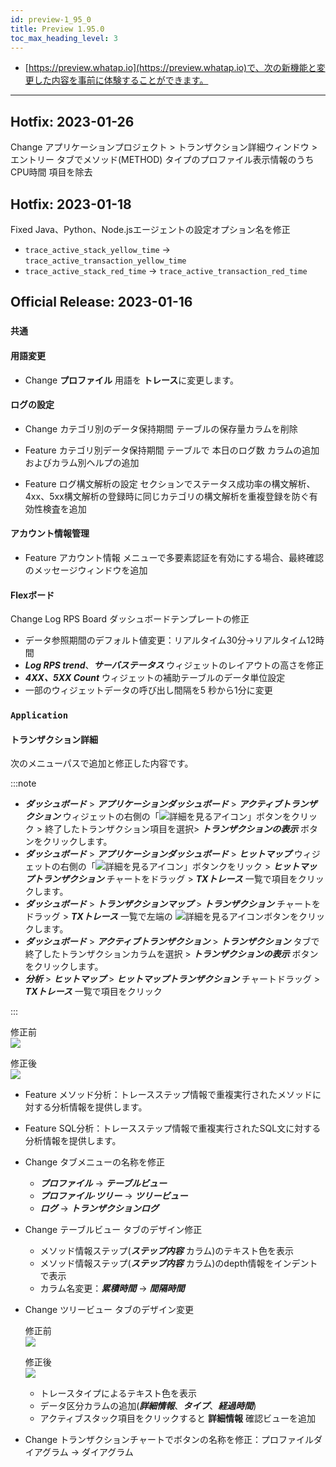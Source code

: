 ```yaml
---
id: preview-1_95_0
title: Preview 1.95.0
toc_max_heading_level: 3
---
```


<head>
<meta name="robots" content="noindex, nofollow"/>
</head>


- [https://preview.whatap.io](https://preview.whatap.io)で、次の新機能と変更した内容を事前に体験することができます。 

* * *

## Hotfix: 2023-01-26

<Status>Change</Status> アプリケーションプロジェクト > トランザクション詳細ウィンドウ > <UI>エントリー</UI> タブでメソッド(METHOD) タイプのプロファイル表示情報のうち <UI>CPU時間</UI> 項目を除去

## Hotfix: 2023-01-18

<Status>Fixed</Status> Java、Python、Node.jsエージェントの設定オプション名を修正

- `trace_active_stack_yellow_time` → `trace_active_transaction_yellow_time`
- `trace_active_stack_red_time` → `trace_active_transaction_red_time`

## Official Release: 2023-01-16

### `共通`

#### 用語変更

- <Status>Change</Status> <b>プロファイル</b> 用語を <b>トレース</b>に変更します。

#### ログの設定

- <Status>Change</Status> <UI>カテゴリ別のデータ保持期間</UI> テーブルの保存量カラムを削除

- <Status>Feature</Status> <UI>カテゴリ別データ保持期間</UI> テーブルで <UI>本日のログ数</UI> カラムの追加およびカラム別ヘルプの追加

- <Status>Feature</Status> <UI>ログ構文解析の設定</UI> セクションでステータス成功率の構文解析、4xx、5xx構文解析の登録時に同じカテゴリの構文解析を重複登録を防ぐ有効性検査を追加

#### アカウント情報管理

- <Status>Feature</Status> <UI>アカウント情報</UI> メニューで多要素認証を有効にする場合、最終確認のメッセージウィンドウを追加

#### Flexボード

<Status>Change</Status> <UI>Log RPS Board</UI> ダッシュボードテンプレートの修正

- データ参照期間のデフォルト値変更：リアルタイム30分→リアルタイム12時間
- **_Log RPS trend_**、**_サーバステータス_** ウィジェットのレイアウトの高さを修正
- **_4XX、5XX Count_** ウィジェットの補助テーブルのデータ単位設定
- 一部のウィジェットデータの呼び出し間隔を5 秒から1分に変更

### `Application`

#### トランザクション詳細

次のメニューパスで追加と修正した内容です。

:::note

- **_ダッシュボード_** > **_アプリケーションダッシュボード_** > **_アクティブトランザクション_** ウィジェットの右側の「![詳細を見るアイコン](/img/right-arrow.svg)」ボタンをクリック > 終了したトランザクション項目を選択> **_トランザクションの表示_** ボタンをクリックします。
- **_ダッシュボード_** > **_アプリケーションダッシュボード_** > **_ヒットマップ_** ウィジェットの右側の「![詳細を見るアイコン](/img/right-arrow.svg)」ボタンクをリック > **_ヒットマップトランザクション_** チャートをドラッグ > **_TXトレース_** 一覧で項目をクリックします。
- **_ダッシュボード_** > **_トランザクションマップ_** > **_トランザクション_** チャートをドラッグ > **_TXトレース_** 一覧で左端の ![詳細を見るアイコン](/img/ico-detail-view.svg)ボタンをクリックします。
- **_ダッシュボード_** > **_アクティブトランザクション_** > **_トランザクション_** タブで終了したトランザクションカラムを選択 > **_トランザクションの表示_** ボタンをクリックします。
- **_分析_** > **_ヒットマップ_** > **_ヒットマップトランザクション_** チャートドラッグ > **_TXトレース_** 一覧で項目をクリック

:::

修正前<br/>
![](/img/release/apm-transaction-list-before.png)

修正後<br/>
![](/img/release/apm-transaction-list-after.png)

- <Status>Feature</Status> <UI>メソッド分析</UI>：トレースステップ情報で重複実行されたメソッドに対する分析情報を提供します。

- <Status>Feature</Status> <UI>SQL分析</UI>：トレースステップ情報で重複実行されたSQL文に対する分析情報を提供します。

- <Status>Change</Status> タブメニューの名称を修正

  - **_プロファイル_** → **_テーブルビュー_**
  - **_プロファイル·ツリー_** → **_ツリービュー_**
  - **_ログ_** → **_トランザクションログ_**

- <Status>Change</Status> <UI>テーブルビュー</UI> タブのデザイン修正

  - メソッド情報ステップ(**_ステップ内容_** カラム)のテキスト色を表示
  - メソッド情報ステップ(**_ステップ内容_** カラム)のdepth情報をインデントで表示
  - カラム名変更：**_累積時間_** → **_間隔時間_**

- <Status>Change</Status> <UI>ツリービュー</UI> タブのデザイン変更

  修正前<br/>
  ![](/img/release/transaction-profile-trace-before.png)

  修正後<br/>
  ![](/img/release/transaction-profile-trace-after.png)

  - トレースタイプによるテキスト色を表示
  - データ区分カラムの追加(**_詳細情報_**、**_タイプ_**、**_経過時間_**)
  - アクティブスタック項目をクリックすると **詳細情報** 確認ビューを追加

- <Status>Change</Status> トランザクションチャートでボタンの名称を修正：<UI>プロファイルダイアグラム</UI> → <UI>ダイアグラム</UI>
